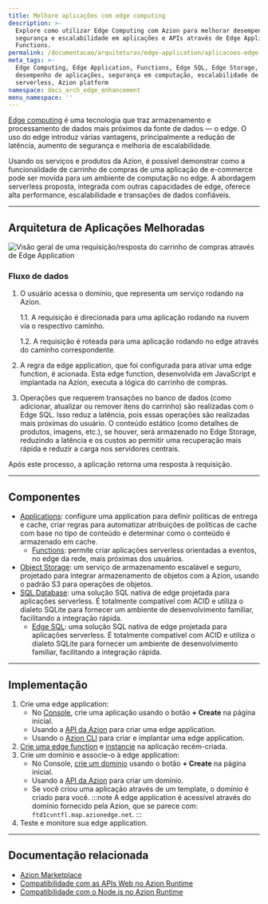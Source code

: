 ```yaml
---
title: Melhore aplicações com edge computing
description: >-
  Explore como utilizar Edge Computing com Azion para melhorar desempenho,
  segurança e escalabilidade em aplicações e APIs através de Edge Application e
  Functions.
permalink: /documentacao/arquiteturas/edge-application/aplicacoes-edge-enhanced/
meta_tags: >-
  Edge Computing, Edge Application, Functions, Edge SQL, Edge Storage,
  desempenho de aplicações, segurança em computação, escalabilidade de APIs,
  serverless, Azion platform
namespace: docs_arch_edge_enhancement
menu_namespace: ''
---
```


[Edge computing](https://www.azion.com/pt-br/solucoes/aplicacoes-edge-enhanced/) é uma tecnologia que traz armazenamento e processamento de dados mais próximos da fonte de dados — o edge. O uso do edge introduz várias vantagens, principalmente a redução de latência, aumento de segurança e melhoria de escalabilidade.

Usando os serviços e produtos da Azion, é possível demonstrar como a funcionalidade de carrinho de compras de uma aplicação de e-commerce pode ser movida para um ambiente de computação no edge. A abordagem serverless proposta, integrada com outras capacidades de edge, oferece alta performance, escalabilidade e transações de dados confiáveis.

---

## Arquitetura de Aplicações Melhoradas

![Visão geral de uma requisição/resposta do carrinho de compras através de Edge Application](/assets/docs/images/uploads/edge-enhanced.png)

### Fluxo de dados

1. O usuário acessa o domínio, que representa um serviço rodando na Azion.

    1.1. A requisição é direcionada para uma aplicação rodando na nuvem via o respectivo caminho.

    1.2. A requisição é roteada para uma aplicação rodando no edge através do caminho correspondente.

2. A regra da edge application, que foi configurada para ativar uma edge function, é acionada. Esta edge function, desenvolvida em JavaScript e implantada na Azion, executa a lógica do carrinho de compras.
3. Operações que requerem transações no banco de dados (como adicionar, atualizar ou remover itens do carrinho) são realizadas com o Edge SQL. Isso reduz a latência, pois essas operações são realizadas mais próximas do usuário.
O conteúdo estático (como detalhes de produtos, imagens, etc.), se houver, será armazenado no Edge Storage, reduzindo a latência e os custos ao permitir uma recuperação mais rápida e reduzir a carga nos servidores centrais.

Após este processo, a aplicação retorna uma resposta à requisição.

---

## Componentes

- [Applications](/pt-br/documentacao/produtos/build/edge-application/): configure uma application para definir políticas de entrega e cache, criar regras para automatizar atribuições de políticas de cache com base no tipo de conteúdo e determinar como o conteúdo é armazenado em cache.
    - [Functions](/pt-br/documentacao/produtos/build/edge-application/edge-functions/): permite criar aplicações serverless orientadas a eventos, no edge da rede, mais próximas dos usuários.
- [Object Storage](/pt-br/documentacao/produtos/store/edge-storage/): um serviço de armazenamento escalável e seguro, projetado para integrar armazenamento de objetos com a Azion, usando o padrão S3 para operações de objetos.
- [SQL Database](/pt-br/documentacao/produtos/store/edge-sql/): uma solução SQL nativa de edge projetada para aplicações serverless. É totalmente compatível com ACID e utiliza o dialeto SQLite para fornecer um ambiente de desenvolvimento familiar, facilitando a integração rápida.
    - [Edge SQL](/pt-br/documentacao/produtos/store/edge-sql/): uma solução SQL nativa de edge projetada para aplicações serverless. É totalmente compatível com ACID e utiliza o dialeto SQLite para fornecer um ambiente de desenvolvimento familiar, facilitando a integração rápida.

---

## Implementação

1. Crie uma edge application:
    - No [Console](https://console.azion.com), crie uma aplicação usando o botão **+ Create** na página inicial.
    - Usando a [API da Azion](https://api.azion.com/#9c61e0fd-e7aa-4a5f-b29e-7f9d71b98d5f) para criar uma edge application.
    - Usando o [Azion CLI](/pt-br/documentacao/devtools/cli/create/#edge-applications) para criar e implantar uma edge application.
2. [Crie uma edge function](/pt-br/documentacao/produtos/build/edge-application/edge-functions/#implementation) e [instancie](/pt-br/documentacao/produtos/guias/build/instanciar-edge-functions/) na aplicação recém-criada.
3. Crie um domínio e associe-o à edge application:
    - No Console, [crie um domínio](/pt-br/documentacao/produtos/guias/configurar-dominio/) usando o botão **+ Create** na página inicial.
    - Usando a [API da Azion](https://api.azion.com/#8eb89cc2-e58c-4c93-bb96-a4a30d96b818) para criar um domínio.
    - Se você criou uma aplicação através de um template, o domínio é criado para você.
:::note 
A edge application é acessível através do domínio fornecido pela Azion, que se parece com: `ftd1cvntfl.map.azionedge.net`. 
:::
4. Teste e monitore sua edge application.

---

## Documentação relacionada

- [Azion Marketplace](/pt-br/documentacao/produtos/marketplace/)
- [Compatibilidade com as APIs Web no Azion Runtime](/pt-br/documentacao/produtos/devtools/azion-edge-runtime/compatibilidade-frameworks/)
- [Compatibilidade com o Node.js no Azion Runtime](/pt-br/documentacao/produtos/devtools/azion-edge-runtime/compatibilidade/node/)
